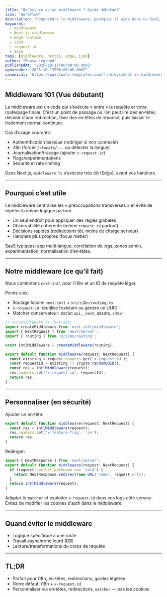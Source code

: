 ```yaml
---
title: "Qu’est‑ce qu’un middleware ? Guide débutant"
icon: "Workflow"
description: "Comprendre le middleware, pourquoi il aide dans un SaaS, et comment notre middleware Next.js gère l’i18n et les IDs de requête — avec des pistes de personnalisation."
keywords:
  - middleware
  - Next.js middleware
  - edge runtime
  - i18n
  - request id
  - SaaS
tags: [middleware, nextjs, edge, i18n]
author: "Pansa Legrand"
publishedAt: "2025-10-13T00:00:00.000Z"
updatedAt: "2025-10-13T00:00:00.000Z"
canonical: "https://www.sushi-templates.com/fr/blogs/what-is-middleware"
---
```


## Middleware 101 (Vue débutant)

Le middleware est un code qui s’exécute « entre » la requête et votre route/page finale. C’est un point de passage où l’on peut lire des en‑têtes, décider d’une redirection, fixer des en‑têtes de réponse, puis laisser le traitement normal continuer.

Cas d’usage courants:
- Authentification basique (rediriger si non connecté)
- i18n (forcer `/:locale/...` ou détecter la langue)
- Journalisation/traçage (ajouter `x-request-id`)
- Flags/expérimentations
- Sécurité et rate limiting

Dans Next.js, `middleware.ts` s’exécute très tôt (Edge), avant vos handlers.

---

## Pourquoi c’est utile

Le middleware centralise les « préoccupations transverses » et évite de répéter la même logique partout.

- Un seul endroit pour appliquer des règles globales
- Observabilité cohérente (même `request_id` partout)
- Décisions rapides (redirections tôt, moins de charge serveur)
- Handlers plus propres (focus métier)

SaaS typiques: app multi‑langue, corrélation de logs, zones admin, expérimentation, normalisation d’en‑têtes.

---

## Notre middleware (ce qu’il fait)

Nous combinons `next-intl` pour l’i18n et un ID de requête léger.

Points clés:
- Routage locale: `next-intl` + `src/i18n/routing.ts`
- `x-request-id`: réutilise l’existant ou génère un UUID
- Matcher conservateur: exclut `api`, `_next`, assets, `admin`

```ts
// src/middleware.ts (extrait)
import createMiddleware from 'next-intl/middleware';
import { NextRequest } from 'next/server';
import { routing } from '@/i18n/routing';

const intlMiddleware = createMiddleware(routing);

export default function middleware(request: NextRequest) {
  const existing = request.headers.get('x-request-id');
  const requestId = existing || crypto.randomUUID();
  const res = intlMiddleware(request);
  res.headers.set('x-request-id', requestId);
  return res;
}
```

---

## Personnaliser (en sécurité)

Ajouter un en‑tête:
```ts
export default function middleware(request: NextRequest) {
  const res = intlMiddleware(request);
  res.headers.set('x-feature-flag', 'on');
  return res;
}
```

Rediriger:
```ts
import { NextResponse } from 'next/server';
export default function middleware(request: NextRequest) {
  if (request.nextUrl.pathname === '/old') {
    return NextResponse.redirect(new URL('/new', request.url));
  }
  return intlMiddleware(request);
}
```

Adapter le `matcher` et exploiter `x-request-id` dans vos logs côté serveur. Évitez de modifier les cookies d’auth dans le middleware.

---

## Quand éviter le middleware

- Logique spécifique à une route
- Travail asynchrone lourd (DB)
- Lecture/transformations du corps de requête

---

## TL;DR

- Parfait pour i18n, en‑têtes, redirections, gardes légères
- Notre défaut: i18n + `x-request-id`
- Personnaliser via en‑têtes, redirections, `matcher` — pas les cookies


